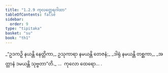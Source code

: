 ```yaml
---
title: "1.2.9 ကုလတ္ထေရဂါထာ"
tableOfContents: false
sidebar:
  order: 9
type: "tipitaka"
basket: "su"
book: "th1"
---
```



<DynamicBreadcrumb />

<Division number="19" book="th1" e="ch" v="19" p="224">

<Paragraph number="44" type="verses" book="th1">
_“ဥဒကဉှိ နယန္တိ နေတ္တိကာ,_  
ဥသုကာရာ နမယန္တိ တေဇနံ;_  
_ဒါရုံ နမယန္တိ တစ္ဆကာ,_  
_အတ္တာနံ ဒမယန္တိ သုဗ္ဗတာ”တိ._  


</Paragraph>
</Division>

<Paragraph number="45" type="center" book="th1">
…  ကုလော ထေရော… .
</Paragraph>